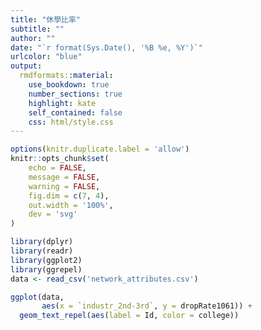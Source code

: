 ```yaml
---
title: "休學比率"
subtitle: ""
author: ""
date: "`r format(Sys.Date(), '%B %e, %Y')`"
urlcolor: "blue"
output:
  rmdformats::material:
    use_bookdown: true  
    number_sections: true
    highlight: kate
    self_contained: false
    css: html/style.css
---
```


```r
options(knitr.duplicate.label = 'allow')
knitr::opts_chunk$set(
	echo = FALSE,
	message = FALSE,
	warning = FALSE,
	fig.dim = c(7, 4),
	out.width = '100%',
	dev = 'svg'
)
```

```r
library(dplyr)
library(readr)
library(ggplot2)
library(ggrepel)
data <- read_csv('network_attributes.csv')
```


```r
ggplot(data,
       aes(x = `industr_2nd-3rd`, y = dropRate1061)) +
  geom_text_repel(aes(label = Id, color = college))
```

